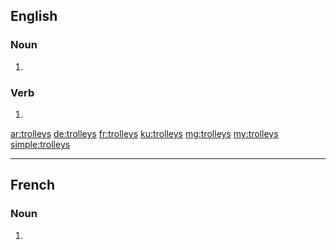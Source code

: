 ==English==

===Noun===
{{head|en|noun plural form}}

# {{plural of|trolley|lang=en}}

===Verb===
{{head|en|verb form}}

# {{en-third-person singular of|trolley}}

[[ar:trolleys]]
[[de:trolleys]]
[[fr:trolleys]]
[[ku:trolleys]]
[[mg:trolleys]]
[[my:trolleys]]
[[simple:trolleys]]

----

==French==

===Noun===
{{head|fr|noun plural form|g=m}}

# {{plural of|trolley|lang=fr}}
{{rfc-auto}}
